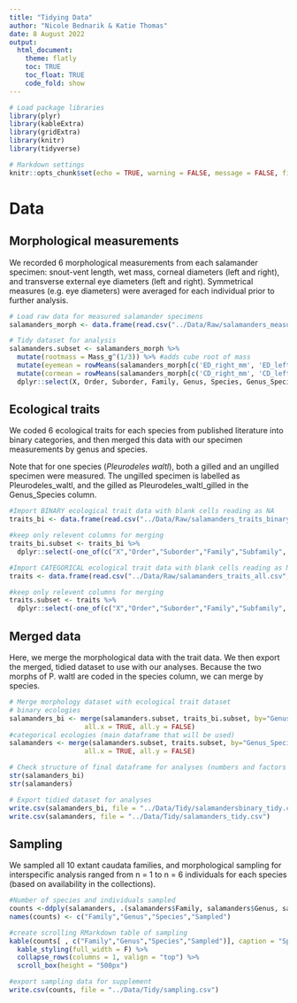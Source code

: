 ```yaml
---
title: "Tidying Data"
author: "Nicole Bednarik & Katie Thomas"
date: 8 August 2022
output:
  html_document:
    theme: flatly
    toc: TRUE
    toc_float: TRUE
    code_fold: show
---
```



```r

# Load package libraries
library(plyr)
library(kableExtra)
library(gridExtra)
library(knitr)
library(tidyverse)

# Markdown settings
knitr::opts_chunk$set(echo = TRUE, warning = FALSE, message = FALSE, fig.height = 4.5, fig.width=8)
```

# Data

## Morphological measurements

We recorded 6 morphological measurements from each salamander specimen: snout-vent length, wet mass, corneal diameters (left and right), and transverse external eye diameters (left and right). Symmetrical measures (e.g. eye diameters) were averaged for each individual prior to further analysis. 

```r

# Load raw data for measured salamander specimens
salamanders_morph <- data.frame(read.csv("../Data/Raw/salamanders_measurements_new.csv", header=TRUE, na.strings=c("", "NA", " ","<1")))

# Tidy dataset for analysis
salamanders.subset <- salamanders_morph %>%
  mutate(rootmass = Mass_g^(1/3)) %>% #adds cube root of mass
  mutate(eyemean = rowMeans(salamanders_morph[c('ED_right_mm', 'ED_left_mm')], na.rm=TRUE)) %>% #adds mean of L/R eyes
  mutate(cormean = rowMeans(salamanders_morph[c('CD_right_mm', 'CD_left_mm')], na.rm=TRUE)) %>%  #adds mean of L/R corneas
  dplyr::select(X, Order, Suborder, Family, Genus, Species, Genus_Species, Gill_Presence, SVL_mm, Mass_g, rootmass, ED_right_mm, ED_left_mm, eyemean, CD_right_mm, CD_left_mm, cormean) #keeps only columns of interest for analyses
```

## Ecological traits

We coded 6 ecological traits for each species from published literature into binary categories, and then merged this data with our specimen measurements by genus and species. 

Note that for one species (_Pleurodeles waltl_), both a gilled and an ungilled specimen were measured. The ungilled specimen is labelled as Pleurodeles_waltl, and the gilled as Pleurodeles_waltl_gilled in the Genus_Species column. 

```r

#Import BINARY ecological trait data with blank cells reading as NA
traits_bi <- data.frame(read.csv("../Data/Raw/salamanders_traits_binary.csv", na.strings = c("", " "))) 

#keep only relevent columns for merging
traits_bi.subset <- traits_bi %>%
  dplyr::select(-one_of(c("X","Order","Suborder","Family","Subfamily", "Genus","Species")))

#Import CATEGORICAL ecological trait data with blank cells reading as NA
traits <- data.frame(read.csv("../Data/Raw/salamanders_traits_all.csv", na.strings = c("", " "))) 

#keep only relevent columns for merging
traits.subset <- traits %>%
  dplyr::select(-one_of(c("X","Order","Suborder","Family","Subfamily", "Genus","Species")))
```


## Merged data

Here, we merge the morphological data with the trait data. We then export the merged, tidied dataset to use with our analyses. Because the two morphs of P. waltl are coded in the species column, we can merge by species.

```r
# Merge morphology dataset with ecological trait dataset
# binary ecologies
salamanders_bi <- merge(salamanders.subset, traits_bi.subset, by="Genus_Species", 
                   all.x = TRUE, all.y = FALSE)
#categorical ecologies (main dataframe that will be used)
salamanders <- merge(salamanders.subset, traits.subset, by="Genus_Species", 
                   all.x = TRUE, all.y = FALSE)

# Check structure of final dataframe for analyses (numbers and factors in proper columns)
str(salamanders_bi)
str(salamanders)

# Export tidied dataset for analyses
write.csv(salamanders_bi, file = "../Data/Tidy/salamandersbinary_tidy.csv")
write.csv(salamanders, file = "../Data/Tidy/salamanders_tidy.csv")
```

## Sampling

We sampled all 10 extant caudata families, and morphological sampling for interspecific analysis ranged from n = 1 to n = 6 individuals for each species (based on availability in the collections).

```r

#Number of species and individuals sampled 
counts <-ddply(salamanders, .(salamanders$Family, salamanders$Genus, salamanders$Species), nrow)
names(counts) <- c("Family","Genus","Species","Sampled")

#create scrolling RMarkdown table of sampling
kable(counts[ , c("Family","Genus","Species","Sampled")], caption = "Species and sampling effort for morphological data from museum specimens.") %>%
  kable_styling(full_width = F) %>%
  collapse_rows(columns = 1, valign = "top") %>%
  scroll_box(height = "500px")

#export sampling data for supplement
write.csv(counts, file = "../Data/Tidy/sampling.csv")

```